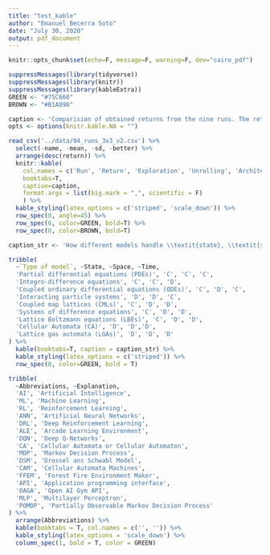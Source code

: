 ```yaml
---
title: "test_kable"
author: "Emanuel Becerra Soto"
date: "July 30, 2020"
output: pdf_document
---
```


```r
knitr::opts_chunk$set(echo=F, message=F, warning=F, dev="cairo_pdf")
```

```r
suppressMessages(library(tidyverse))
suppressMessages(library(knitr))
suppressMessages(library(kableExtra))
GREEN <- "#75C660"
BROWN <- "#B1A898"
```

```r
caption <- 'Comparision of obtained returns from the nine runs. The return was computed from playing 100,000 steps per run following the learned policy. The runs are ordered from best to worst and are named from $a$ to $i$, the "heuristic" and "random" baselines are marked as "H" and "R" respectively.'
opts <- options(knitr.kable.NA = "")

read_csv('../data/04_runs_3x3_v2.csv') %>%
  select(-name, -mean, -sd, -better) %>%
  arrange(desc(return)) %>%
  knitr::kable(
    col.names = c('Run', 'Return', 'Exploration', 'Unrolling', 'Architecture', 'LR', 'Batch Size', 'Gamma'),
    booktabs=T,
    caption=caption,
    format.args = list(big.mark = ",", scientific = F)
    ) %>%
  kable_styling(latex_options = c('striped', 'scale_down')) %>%
  row_spec(0, angle=45) %>%
  row_spec(6, color=GREEN, bold=T) %>%
  row_spec(8, color=BROWN, bold=T)
```

```r
caption_str <- 'How different models handle \\textit{state}, \\textit{space} and \\textit{time}. "C" stands for continuous and "D" for discrete. The discrete nature of CA is highlighted. Table adapted from the book "Simulating complex systems by cellular automata" (Hoekstra, Kroc, and Sloot 2010).'

tribble(
  ~`Type of model`, ~State, ~Space, ~Time,
  'Partial differential equations (PDEs)', 'C', 'C', 'C',
  'Integro-difference equations', 'C', 'C', 'D',
  'Coupled ordinary differential equations (ODEs)', 'C', 'D', 'C',
  'Interacting particle systems', 'D', 'D', 'C',
  'Coupled map lattices (CMLs)', 'C', 'D', 'D',
  'Systems of difference equations', 'C', 'D', 'D',
  'Lattice Boltzmann equations (LBEs)', 'C', 'D', 'D',
  'Cellular Automata (CA)', 'D', 'D','D',
  'Lattice gas automata (LGAs)', 'D', 'D', 'D'
) %>%
  kable(booktabs=T, caption = caption_str) %>%
  kable_styling(latex_options = c('striped')) %>%
  row_spec(8, color=GREEN, bold = T)
```

```r
tribble(
  ~Abbreviations, ~Explanation,
  'AI', 'Artificial Intelligence',
  'ML', 'Machine Learning',
  'RL', 'Reinforcement Learning',
  'ANN', 'Artificial Neural Networks',
  'DRL', 'Deep Reinforcement Learning',
  'ALE', 'Arcade Learning Environment',
  'DQN', 'Deep Q-Networks',
  'CA', 'Cellular Automata or Cellular Automaton',
  'MDP', 'Markov Decision Process',
  'DSM', 'Drossel ans Schwabl Model',
  'CAM', 'Cellular Automata Machines',
  'FFEM', 'Forest Fire Environment Maker',
  'API', 'Application programming interface',
  'OAGA', 'Open AI Gym API',
  'MLP', 'Multilayer Perceptron',
  'POMDP', 'Partially Observable Markov Decision Process'
) %>% 
  arrange(Abbreviations) %>% 
  kable(booktabs = T, col.names = c('', '')) %>% 
  kable_styling(latex_options = 'scale_down') %>%
  column_spec(1, bold = T, color = GREEN)
```

